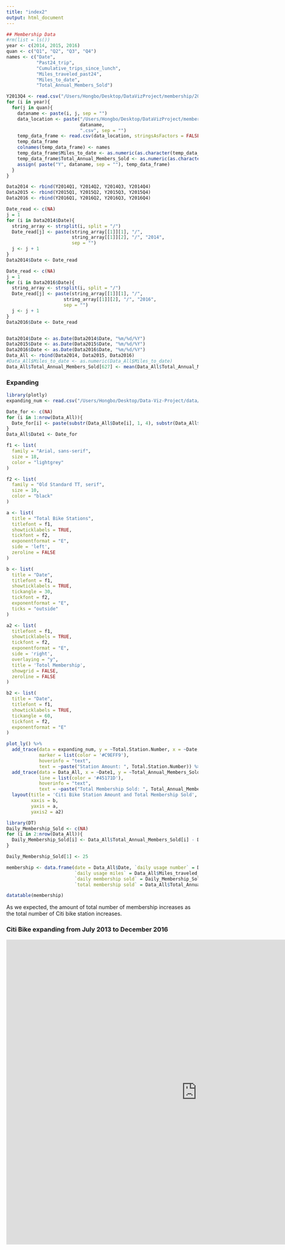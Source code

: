 ```yaml
---
title: "index2"
output: html_document
---
```

```r
## Membership Data
#rm(list = ls())
year <- c(2014, 2015, 2016)
quan <- c("Q1", "Q2", "Q3", "Q4")
names <- c("Date", 
           "Past24_trip",
           "Cumulative_trips_since_lunch",
           "Miles_traveled_past24",
           "Miles_to_date",
           "Total_Annual_Members_Sold")

Y2013Q4 <- read.csv("/Users/Hongbo/Desktop/DataVizProject/membership/2013Q4.csv")
for (i in year){
  for(j in quan){
    dataname <- paste(i, j, sep = "")
    data_location <- paste("/Users/Hongbo/Desktop/DataVizProject/membership/", 
                           dataname, 
                           ".csv", sep = "")
    temp_data_frame <- read.csv(data_location, stringsAsFactors = FALSE)[, c(1:6)]
    temp_data_frame
    colnames(temp_data_frame) <- names
    temp_data_frame$Miles_to_date <- as.numeric(as.character(temp_data_frame$Miles_to_date))
    temp_data_frame$Total_Annual_Members_Sold <- as.numeric(as.character(temp_data_frame$Total_Annual_Members_Sold))
    assign( paste("Y", dataname, sep = ""), temp_data_frame)
  }
}

Data2014 <- rbind(Y2014Q1, Y2014Q2, Y2014Q3, Y2014Q4)
Data2015 <- rbind(Y2015Q1, Y2015Q2, Y2015Q3, Y2015Q4)
Data2016 <- rbind(Y2016Q1, Y2016Q2, Y2016Q3, Y2016Q4)

Date_read <- c(NA)
j = 1
for (i in Data2014$Date){
  string_array <- strsplit(i, split = "/")
  Date_read[j] <- paste(string_array[[1]][1], "/",
                        string_array[[1]][2], "/", "2014",
                        sep = "")
  j <- j + 1
}
Data2014$Date <- Date_read

Date_read <- c(NA)
j = 1
for (i in Data2016$Date){
  string_array <- strsplit(i, split = "/")
  Date_read[j] <- paste(string_array[[1]][1], "/",
                     string_array[[1]][2], "/", "2016",
                     sep = "")
  j <- j + 1
}
Data2016$Date <- Date_read


Data2014$Date <- as.Date(Data2014$Date, "%m/%d/%Y")
Data2015$Date <- as.Date(Data2015$Date, "%m/%d/%Y")
Data2016$Date <- as.Date(Data2016$Date, "%m/%d/%Y")
Data_All <- rbind(Data2014, Data2015, Data2016)
#Data_All$Miles_to_date <- as.numeric(Data_All$Miles_to_date)
Data_All$Total_Annual_Members_Sold[627] <- mean(Data_All$Total_Annual_Members_Sold[-627])
```

### Expanding
```r
library(plotly)
expanding_num <- read.csv("/Users/Hongbo/Desktop/Data-Viz-Project/data/expanding_num.csv", header = TRUE, sep = " ")

Date_for <- c(NA)
for (i in 1:nrow(Data_All)){
  Date_for[i] <- paste(substr(Data_All$Date[i], 1, 4), substr(Data_All$Date[i], 6, 7), sep = "/")
}
Data_All$Date1 <- Date_for

f1 <- list(
  family = "Arial, sans-serif",
  size = 18,
  color = "lightgrey"
)

f2 <- list(
  family = "Old Standard TT, serif",
  size = 10,
  color = "black"
)

a <- list(
  title = "Total Bike Stations",
  titlefont = f1,
  showticklabels = TRUE,
  tickfont = f2,
  exponentformat = "E",
  side = 'left',
  zeroline = FALSE
)

b <- list(
  title = "Date",
  titlefont = f1,
  showticklabels = TRUE,
  tickangle = 30,
  tickfont = f2,
  exponentformat = "E",
  ticks = "outside"
)

a2 <- list(
  titlefont = f1,
  showticklabels = TRUE,
  tickfont = f2,
  exponentformat = "E",
  side = 'right', 
  overlaying = "y", 
  title = 'Totol Membership', 
  showgrid = FALSE, 
  zeroline = FALSE
)

b2 <- list(
  title = "Date",
  titlefont = f1,
  showticklabels = TRUE,
  tickangle = 60,
  tickfont = f2,
  exponentformat = "E"
)
```

```r
plot_ly() %>%
  add_trace(data = expanding_num, y = ~Total.Station.Number, x = ~Date, type = 'bar', name = 'Station Amount',
            marker = list(color = '#C9EFF9'),
            hoverinfo = "text",
            text = ~paste("Station Amount: ", Total.Station.Number)) %>%
  add_trace(data = Data_All, x = ~Date1, y = ~Total_Annual_Members_Sold, type = 'scatter', mode = 'lines', name = 'Annual Membership', yaxis = 'y2',
            line = list(color = '#45171D'),
            hoverinfo = "text",
            text = ~paste("Total Membership Sold: ", Total_Annual_Members_Sold)) %>%
  layout(title = 'Citi Bike Station Amount and Total Membership Sold',
         xaxis = b,
         yaxis = a,
         yaxis2 = a2)

```

```r
library(DT)
Daily_Membership_Sold <- c(NA)
for (i in 2:nrow(Data_All)){
  Daily_Membership_Sold[i] <- Data_All$Total_Annual_Members_Sold[i] - Data_All$Total_Annual_Members_Sold[i - 1]
}

Daily_Membership_Sold[1] <- 25

membership <- data.frame(date = Data_All$Date, `daily usage number` = Data_All$Past24_trip,
                         `daily usage miles` = Data_All$Miles_traveled_past24,
                         `daily membership sold` = Daily_Membership_Sold,
                         `total membership sold` = Data_All$Total_Annual_Members_Sold)

datatable(membership)
```



As we expected, the amount of total number of membership increases as the total number of Citi bike station increases.


### Citi Bike expanding from July 2013 to December 2016

<iframe src = "https://nd2506.shinyapps.io/shiny3/" style = "border:none; width:1000px; height:800px"></iframe>

